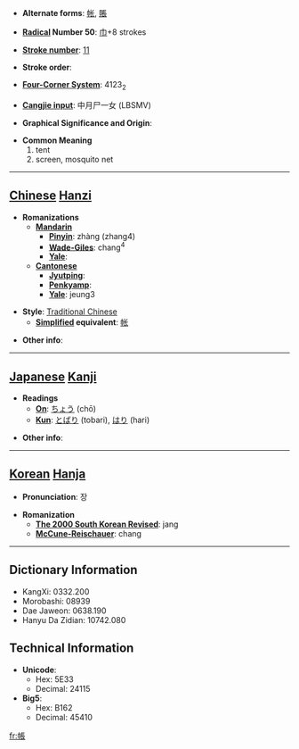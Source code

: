 * '''Alternate forms''': [[帐]], [[賬]]

* '''[[Wiktionary:Chinese radical index| Radical]] Number 50''': [[Wiktionary:Chinese radical index 巾|巾]]+8 strokes

* '''[[Wiktionary:Chinese total strokes index|Stroke number]]''': [[Wiktionary:Chinese total strokes index 11|11]]

* '''Stroke order''': 

* '''[[Wiktionary:Chinese four corner index|Four-Corner System]]''': 4123<sub>2</sub>

* '''[[Wiktionary:Chinese Cangjie index|Cangjie input]]''': 中月尸一女 (LBSMV)

* '''Graphical Significance and Origin''': 

* '''Common Meaning'''
*#tent
*# screen, mosquito net


----

== [[Chinese]] [[Hanzi]] ==

* '''Romanizations'''
** '''[[Mandarin]]'''
*** '''[[Pinyin]]''': zhàng (zhang4)
*** '''[[Wade-Giles]]''': chang<sup>4</sup>
*** '''[[Yale]]''': 
** '''[[Cantonese]]'''
*** '''[[Jyutping]]''':
*** '''[[Penkyamp]]''': 
*** '''[[Yale]]''': jeung3

* '''Style''': [[Traditional Chinese]] 
** '''[[Simplified Chinese|Simplified]] equivalent''': [[帐]]

* '''Other info''': 

----

== [[Japanese]] [[Kanji]] ==

* '''Readings'''
** '''[[On]]''': [[ちょう]] (chō)
** '''[[Kun]]''': [[とばり]] (tobari), [[はり]] (hari)

* '''Other info''':  

----

== [[Korean]] [[Hanja]] ==

* '''Pronunciation''': 장

* '''Romanization'''
** '''[[The 2000 South Korean Revised Romanization|The 2000 South Korean Revised]]''': jang
** '''[[McCune-Reischauer]]''': chang

----

== Dictionary Information ==

* KangXi: 0332.200
* Morobashi: 08939
* Dae Jaweon: 0638.190
* Hanyu Da Zidian: 10742.080

== Technical Information ==

* '''Unicode''':
** Hex: 5E33
** Decimal: 24115
* '''Big5''':
** Hex: B162
** Decimal: 45410

[[fr:帳]]